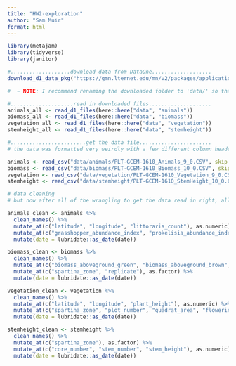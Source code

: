 ```yaml
---
title: "HW2-exploration"
author: "Sam Muir"
format: html
---
```


```r
library(metajam) 
library(tidyverse)
library(janitor)
```

```r
#...................download data from DataOne...................
download_d1_data_pkg("https://gmn.lternet.edu/mn/v2/packages/application%2Fbagit-097/doi%3A10.6073%2Fpasta%2F9746c71b35e9f8c544ea12c601c33949", path = here::here("data")) 

#  ~ NOTE: I recommend renaming the downloaded folder to 'data/' so that it's ignored by .gitignore! ~

#....................read in downloaded files....................
animals_all <- read_d1_files(here::here("data", "animals"))
biomass_all <- read_d1_files(here::here("data", "biomass"))
vegetation_all <- read_d1_files(here::here("data", "vegetation"))
stemheight_all <- read_d1_files(here::here("data", "stemheight"))

#........................get the data file.......................
# the data was formatted very weirdly with a few different column headers, so first 2 rows needed to be not read in (skip = 2), the third row was the correct column header, and then there were 2 more rows after that which were other info on the data types, so they were removed as well [-c(1,2),]

animals <- read_csv("data/animals/PLT-GCEM-1610_Animals_9_0.CSV", skip = 2)[-c(1,2),]
biomass <- read_csv("data/biomass/PLT-GCEM-1610_Biomass_10_0.CSV", skip = 2)[-c(1,2),]
vegetation <- read_csv("data/vegetation/PLT-GCEM-1610_Vegetation_9_0.CSV", skip = 2)[-c(1,2),]
stemheight <- read_csv("data/stemheight/PLT-GCEM-1610_StemHeight_10_0.CSV", skip = 2)[-c(1,2),]
```

```r
# data cleaning 
# but now after all of the wrangling to get the data read in right, all of the colums are classified as character...

animals_clean <- animals %>%
  clean_names() %>%
  mutate_at(c("latitude", "longitude", "littoraria_count"), as.numeric) %>%
  mutate_at(c("grasshopper_abundance_index", "prokelisia_abundance_index", "littoraria_quadrat_area", "plot_number", "spartina_zone"), as.factor) %>%
  mutate(date = lubridate::as_date(date))

biomass_clean <- biomass %>%
  clean_names() %>%
  mutate_at(c("biomass_aboveground_green", "biomass_aboveground_brown", "biomass_aboveground_total", "biomass_belowground_0to10cm", "biomass_belowground_10to30cm", "biomass_belowground_total", "rhizomes_0to10cm", "root_to_shoot_ratio"), as.numeric) %>%
  mutate_at(c("spartina_zone", "replicate"), as.factor) %>%
  mutate(date = lubridate::as_date(date))

vegetation_clean <- vegetation %>%
  clean_names() %>%
  mutate_at(c("latitude", "longitude", "plant_height"), as.numeric) %>%
  mutate_at(c("spartina_zone", "plot_number", "quadrat_area", "flowering_status"), as.factor) %>%
  mutate(date = lubridate::as_date(date))

stemheight_clean <- stemheight %>%
  clean_names() %>%
  mutate_at(c("spartina_zone"), as.factor) %>%
  mutate_at(c("core_number", "stem_number", "stem_height"), as.numeric) %>%
  mutate(date = lubridate::as_date(date))
  
```

